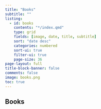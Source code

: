 ```yaml
---
title: "Books"
subtitle: ""
listing:
  - id: books
    contents: "*/index.qmd"
    type: grid
    fields: [image, date, title, subtitle]
    sort: "date desc"
    categories: numbered
    sort-ui: true
    filter-ui: true
    page-size: 36
page-layout: full
title-block-banner: false
comments: false
image: books.png
toc: true
---
```



## Books

::: {#books}
:::



